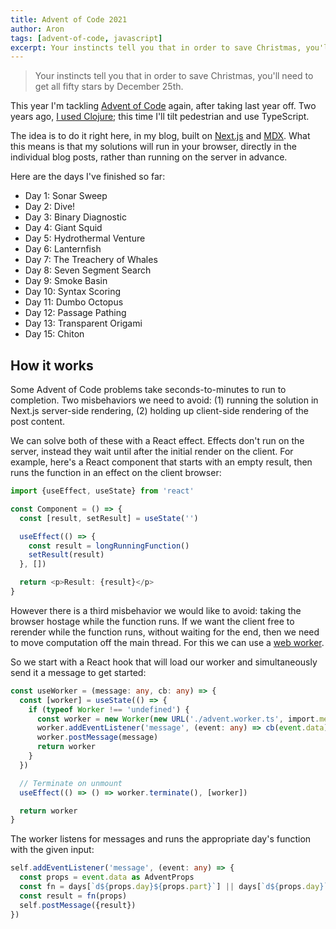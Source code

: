 ```yaml
---
title: Advent of Code 2021
author: Aron
tags: [advent-of-code, javascript]
excerpt: Your instincts tell you that in order to save Christmas, you'll need to get all fifty stars by December 25th.
---
```


> Your instincts tell you that in order to save Christmas, you'll need to get
> all fifty stars by December 25th.

This year I'm tackling [Advent of Code](https://adventofcode.com/) again, after
taking last year off. Two years ago, [I used
Clojure](https://github.com/agriffis/adventofcode2019); this time I'll tilt
pedestrian and use TypeScript.

The idea is to do it right here, in my blog, built on
[Next.js](https://nextjs.org/) and [MDX](https://mdxjs.com/). What this means is
that my solutions will run in your browser, directly in the individual blog
posts, rather than running on the server in advance.

Here are the days I've finished so far:

- <Link href="/2021-12-01-advent-of-code">Day 1: Sonar Sweep</Link>
- <Link href="/2021-12-02-advent-of-code">Day 2: Dive!</Link>
- <Link href="/2021-12-03-advent-of-code">Day 3: Binary Diagnostic</Link>
- <Link href="/2021-12-04-advent-of-code">Day 4: Giant Squid</Link>
- <Link href="/2021-12-05-advent-of-code">Day 5: Hydrothermal Venture</Link>
- <Link href="/2021-12-06-advent-of-code">Day 6: Lanternfish</Link>
- <Link href="/2021-12-07-advent-of-code">Day 7: The Treachery of Whales</Link>
- <Link href="/2021-12-08-advent-of-code">Day 8: Seven Segment Search</Link>
- <Link href="/2021-12-09-advent-of-code">Day 9: Smoke Basin</Link>
- <Link href="/2021-12-10-advent-of-code">Day 10: Syntax Scoring</Link>
- <Link href="/2021-12-11-advent-of-code">Day 11: Dumbo Octopus</Link>
- <Link href="/2021-12-12-advent-of-code">Day 12: Passage Pathing</Link>
- <Link href="/2021-12-13-advent-of-code">Day 13: Transparent Origami</Link>
- <Link href="/2021-12-15-advent-of-code">Day 15: Chiton</Link>

## How it works

Some Advent of Code problems take seconds-to-minutes to run to completion. Two
misbehaviors we need to avoid: (1) running the solution in Next.js server-side
rendering, (2) holding up client-side rendering of the post content.

We can solve both of these with a React effect. Effects don't run on the server,
instead they wait until after the initial render on the client. For example,
here's a React component that starts with an empty result, then runs the
function in an effect on the client browser:

```typescript
import {useEffect, useState} from 'react'

const Component = () => {
  const [result, setResult] = useState('')

  useEffect(() => {
    const result = longRunningFunction()
    setResult(result)
  }, [])

  return <p>Result: {result}</p>
}
```

However there is a third misbehavior we would like to avoid: taking the browser
hostage while the function runs. If we want the client free to rerender while
the function runs, without waiting for the end, then we need to move computation
off the main thread. For this we can use a [web
worker](https://developer.mozilla.org/en-US/docs/Web/API/Web_Workers_API/Using_web_workers).

So we start with a React hook that will load our worker and simultaneously send
it a message to get started:

```typescript
const useWorker = (message: any, cb: any) => {
  const [worker] = useState(() => {
    if (typeof Worker !== 'undefined') {
      const worker = new Worker(new URL('./advent.worker.ts', import.meta.url))
      worker.addEventListener('message', (event: any) => cb(event.data))
      worker.postMessage(message)
      return worker
    }
  })

  // Terminate on unmount
  useEffect(() => () => worker.terminate(), [worker])

  return worker
}
```

The worker listens for messages and runs the appropriate day's function with the
given input:

```typescript
self.addEventListener('message', (event: any) => {
  const props = event.data as AdventProps
  const fn = days[`d${props.day}${props.part}`] || days[`d${props.day}`]
  const result = fn(props)
  self.postMessage({result})
})
```

